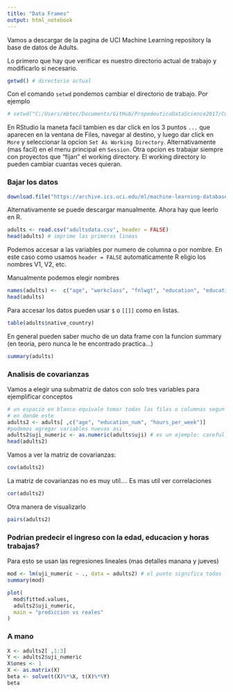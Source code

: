 ```yaml
---
title: "Data Frames"
output: html_notebook
---
```


Vamos a descargar de la pagina de UCI Machine Learning repository la base de datos de Adults.

Lo primero que hay que verificar es nuestro directorio actual de trabajo y modificarlo si necesario.

```r
getwd() # directorio actual
```

Con el comando `setwd` pondemos cambiar el directorio de trabajo. Por ejemplo

```r
# setwd("C:/Users/mbtec/Documents/GitHub/PropedeuticoDataScience2017/CuadernosR/2_realdata")
```

En RStudio la maneta facil tambien es dar click en los 3 puntos `...` que aparecen en la ventana de Files, navegar al destino, y luego dar click en `More` y seleccionar la opcion `Set As Working Directory`. Alternativamente (mas facil) en el menu principal en `Session`. Otra opcion es trabajar siempre con proyectos que "fijan" el working directory. El working directory lo pueden cambiar cuantas veces quieran.

### Bajar los datos

```r
download.file("https://archive.ics.uci.edu/ml/machine-learning-databases/adult/adult.data", "adultsdata.csv")
```
Alternativamente se puede descargar manualmente. Ahora hay que leerlo en R.

```r
adults <- read.csv("adultsdata.csv", header = FALSE)
head(adults) # imprime las primeras lineas
```

Podemos accesar a las variables por numero de columna o por nombre. En este caso como usamos `header = FALSE` automaticamente R eligio los nombres V1, V2, etc.

Manualmente podemos elegir nombres

```r
names(adults) <-  c("age", "workclass", "fnlwgt", "education", "education_num", "marital_status", "occupation", "relationship", "race", "sex", "capital_gain", "capital_loss", "hours_per_week", "native_country","uji")
head(adults)
```


Para accesar los datos pueden usar `$` o `[[]]` como en listas.

```r
table(adults$native_country)
```

En general pueden saber mucho de un data frame con la funcion summary (en teoria, pero nunca le he encontrado practica...)

```r
summary(adults)
```

### Analisis de covarianzas

Vamos a elegir una submatriz de datos con solo tres variables para ejemplificar conceptos

```r
# un espacio en blanco equivale tomar todas las filas o columnas segun
# en donde este
adults2 <- adults[ ,c("age", "education_num", "hours_per_week")]
#podemos agregar variables nuevas asi
adults2$uji_numeric <- as.numeric(adults$uji) # es un ejemplo: careful
head(adults2)
```

Vamos a ver la matriz de covarianzas:

```r
cov(adults2)
```

La matriz de covarianzas no es muy util.... Es mas util ver correlaciones

```r
cor(adults2)
```

Otra manera de visualizarlo

```r
pairs(adults2)
```

### Podrian predecir el ingreso con la edad, educacion y horas trabajas?

Para esto se usan las regresiones lineales (mas detalles manana y jueves)

```r
mod <- lm(uji_numeric ~ ., data = adults2) # el punto significa todas las demas
summary(mod)
```

```r
plot(
  mod$fitted.values, 
  adults2$uji_numeric,
  main = "prediccion vs reales"
)
```

### A mano

```r
X <- adults2[ ,1:3]
Y <- adults2$uji_numeric
X$ones <- 1
X <- as.matrix(X)
beta <- solve(t(X)%*%X, t(X)%*%Y)
beta
```

